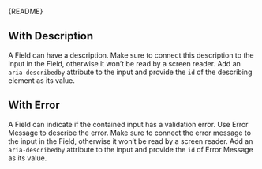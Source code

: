 
<Meta of={FieldStories} />

<Markdown>{README}</Markdown>

<Primary />

<Controls />

## With Description

A Field can have a description.
Make sure to connect this description to the input in the Field,
otherwise it won’t be read by a screen reader.
Add an `aria-describedby` attribute to the input and provide the `id` of the describing element as its value.

<Canvas of={FieldStories.WithDescription} />

## With Error

A Field can indicate if the contained input has a validation error.
Use Error Message to describe the error.
Make sure to connect the error message to the input in the Field,
otherwise it won’t be read by a screen reader.
Add an `aria-describedby` attribute to the input and provide the `id` of Error Message as its value.

<Canvas of={FieldStories.WithError} />
